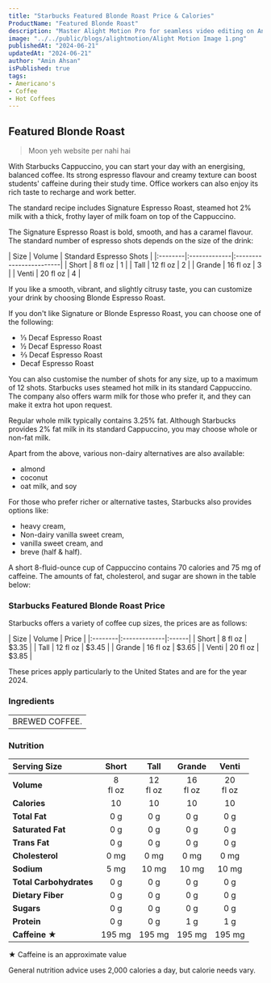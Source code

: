 ```yaml
---
title: "Starbucks Featured Blonde Roast Price & Calories"
ProductName: "Featured Blonde Roast" 
description: "Master Alight Motion Pro for seamless video editing on Android, iOS, and Tablets with our ultimate guide, unlocking advanced features and elevating your skills in 2024!"
image: "../../public/blogs/alightmotion/Alight Motion Image 1.png"
publishedAt: "2024-06-21"
updatedAt: "2024-06-21"
author: "Amin Ahsan"
isPublished: true
tags:
- Americano's
- Coffee
- Hot Coffees   
---
```


 
## Featured Blonde Roast 
    
> Moon yeh website per nahi hai

With Starbucks Cappuccino, you can start your day with an energising, balanced coffee. Its strong espresso flavour and creamy texture can boost students' caffeine during their study time. Office workers can also enjoy its rich taste to recharge and work better. 

The standard recipe includes Signature Espresso Roast, steamed hot 2% milk with a thick, frothy layer of milk foam on top of the Cappuccino.

The Signature Espresso Roast is bold, smooth, and has a caramel flavour. The standard number of espresso shots depends on the size of the drink:

<div style={{width:"300px"}}>
| Size    |  Volume      | Standard Espresso Shots |
|:--------|:-------------|:------------------------|
| Short   | 8 fl oz      | 1                       |
| Tall    | 12 fl oz     | 2                       |
| Grande  | 16 fl oz     | 3                       |
| Venti   | 20 fl oz     | 4                       |
</div>

If you like a smooth, vibrant, and slightly citrusy taste, you can customize your drink by choosing Blonde Espresso Roast.

If you don't like Signature or Blonde Espresso Roast, you can choose one of the following:

 - ⅓ Decaf Espresso Roast
 - ½ Decaf Espresso Roast
 - ⅔ Decaf Espresso Roast
 - Decaf Espresso Roast

You can also customise the number of shots for any size, up to a maximum of 12 shots.
Starbucks uses steamed hot milk in its standard Cappuccino. The company also offers warm milk for those who prefer it, and they can make it extra hot upon request.

Regular whole milk typically contains 3.25% fat. Although Starbucks provides 2% fat milk in its standard Cappuccino, you may choose whole or non-fat milk.

Apart from the above, various non-dairy alternatives are also available:
 - almond
 - coconut
 - oat milk, and soy

 For those who prefer richer or alternative tastes, Starbucks also provides options like:

- heavy cream,
- Non-dairy vanilla sweet cream,
- vanilla sweet cream, and
- breve (half & half).

A short 8-fluid-ounce cup of Cappuccino contains 70 calories and 75 mg of caffeine. The amounts of fat, cholesterol, and sugar are shown in the table below:

### Starbucks Featured Blonde Roast Price

Starbucks offers a variety of coffee cup sizes, the prices are as follows:

<div style={{width:"300px"}}>
| Size    |   Volume     | Price |
|:--------|:-------------|:------|
| Short   | 8 fl oz      | $3.35 |
| Tall    | 12 fl oz     | $3.45 |
| Grande  | 16 fl oz     | $3.65 |
| Venti   | 20 fl oz     | $3.85 |
</div>

These prices apply particularly to the United States and are for the year 2024.


### Ingredients
|                     |
|:--------------------|
| BREWED COFFEE.      |

### Nutrition

|  Serving Size	            | Short          | Tall        | Grande   | Venti    |
|:--------------------------|:--------------:|:-----------:|:--------:|:--------:|
| **Volume**                | 8 <br/> fl oz  | 12 <br/> fl oz |  16 <br/> fl oz | 20 <br/> fl oz |
| **Calories**              | 10              | 10          | 10       | 10      |
| **Total Fat**             | 0 g             | 0 g         | 0 g      | 0 g     |
| **Saturated Fat**         | 0 g             | 0 g         | 0 g      | 0 g     |
| **Trans Fat**             | 0 g             | 0 g         | 0 g      | 0 g     |
| **Cholesterol**           | 0 mg            | 0 mg        | 0 mg    | 0 mg   |
| **Sodium**                | 5 mg            | 10 mg       | 10 mg   | 10 mg  | 
| **Total Carbohydrates**   | 0 g             | 0 g         | 0 g      | 0 g    |
| **Dietary Fiber**         | 0 g             | 0 g         | 0 g      | 0 g     |
| **Sugars**                | 0 g             | 0 g         | 0 g      | 0 g    |
| **Protein**               | 0 g             | 0 g         | 1 g      | 1 g    |
| **Caffeine ★**           | 195 mg          | 195 mg       | 195 mg   | 195 mg  |

★ Caffeine is an approximate value

General nutrition advice uses 2,000 calories a day, but calorie needs vary.